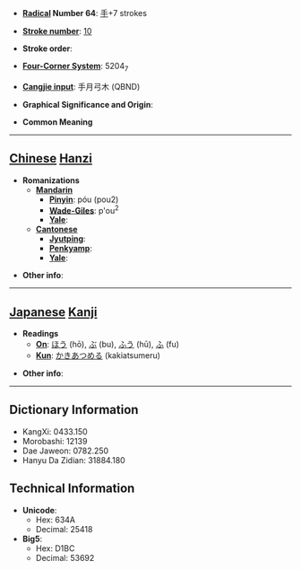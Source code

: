 * '''[[Wiktionary:Chinese radical index| Radical]] Number 64''': [[Wiktionary:Chinese radical index 手|手]]+7 strokes

* '''[[Wiktionary:Chinese total strokes index|Stroke number]]''': [[Wiktionary:Chinese total strokes index 10|10]]

* '''Stroke order''': 

* '''[[Wiktionary:Chinese four corner index|Four-Corner System]]''': 5204<sub>7</sub>

* '''[[Wiktionary:Chinese Cangjie index|Cangjie input]]''': 手月弓木 (QBND)

* '''Graphical Significance and Origin''': 

* '''Common Meaning'''

----

== [[Chinese]] [[Hanzi]] ==

* '''Romanizations'''
** '''[[Mandarin]]'''
*** '''[[Pinyin]]''': póu (pou2)
*** '''[[Wade-Giles]]''': p'ou<sup>2</sup>
*** '''[[Yale]]''': 
** '''[[Cantonese]]'''
*** '''[[Jyutping]]''':
*** '''[[Penkyamp]]''': 
*** '''[[Yale]]''': 

* '''Other info''': 

----

== [[Japanese]] [[Kanji]] ==

* '''Readings'''
** '''[[On]]''': [[ほう]] (hō), [[ぶ]] (bu), [[ふう]] (hū), [[ふ]] (fu)
** '''[[Kun]]''': [[かきあつめる]] (kakiatsumeru)

* '''Other info''':  

----

== Dictionary Information ==

* KangXi: 0433.150
* Morobashi: 12139
* Dae Jaweon: 0782.250
* Hanyu Da Zidian: 31884.180

== Technical Information ==

* '''Unicode''':
** Hex: 634A
** Decimal: 25418
* '''Big5''':
** Hex: D1BC
** Decimal: 53692